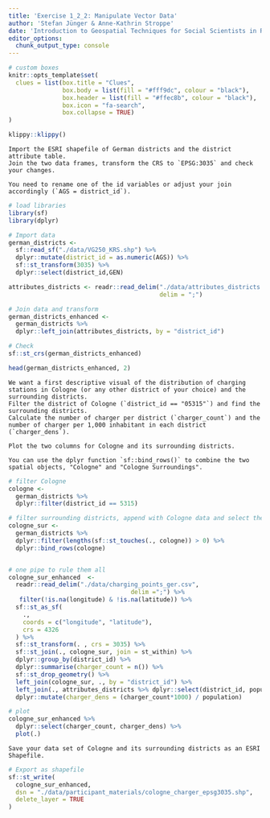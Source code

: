```yaml
---
title: 'Exercise 1_2_2: Manipulate Vector Data'
author: 'Stefan Jünger & Anne-Kathrin Stroppe'
date: 'Introduction to Geospatial Techniques for Social Scientists in R'
editor_options: 
  chunk_output_type: console
---
```


```r
# custom boxes
knitr::opts_template$set(
  clues = list(box.title = "Clues",
               box.body = list(fill = "#fff9dc", colour = "black"),
               box.header = list(fill = "#ffec8b", colour = "black"),
               box.icon = "fa-search",
               box.collapse = TRUE)
)
```

```r
klippy::klippy()
```

```block
Import the ESRI shapefile of German districts and the district attribute table.
Join the two data frames, transform the CRS to `EPSG:3035` and check your changes. 
```

```block
You need to rename one of the id variables or adjust your join accordingly (`AGS = district_id`).
```


```r
# load libraries
library(sf)
library(dplyr)

# Import data
german_districts <- 
  sf::read_sf("./data/VG250_KRS.shp") %>% 
  dplyr::mutate(district_id = as.numeric(AGS)) %>% 
  sf::st_transform(3035) %>% 
  dplyr::select(district_id,GEN)

attributes_districts <- readr::read_delim("./data/attributes_districts.csv",
                                          delim = ";") 

# Join data and transform
german_districts_enhanced <- 
  german_districts %>% 
  dplyr::left_join(attributes_districts, by = "district_id") 

# Check
sf::st_crs(german_districts_enhanced)

head(german_districts_enhanced, 2)
```

```block
We want a first descriptive visual of the distribution of charging stations in Cologne (or any other district of your choice) and the surrounding districts. 
Filter the district of Cologne (`district_id == "05315"`) and find the surrounding districts.
Calculate the number of charger per district (`charger_count`) and the number of charger per 1,000 inhabitant in each district (`charger_dens`). 

Plot the two columns for Cologne and its surrounding districts.
```

```block
You can use the dplyr function `sf::bind_rows()` to combine the two spatial objects, "Cologne" and "Cologne Surroundings".
```

```r

# filter Cologne
cologne <-
  german_districts %>% 
  dplyr::filter(district_id == 5315)

# filter surrounding districts, append with Cologne data and select the charger column
cologne_sur <-
  german_districts %>%
  dplyr::filter(lengths(sf::st_touches(., cologne)) > 0) %>% 
  dplyr::bind_rows(cologne) 


# one pipe to rule them all
cologne_sur_enhanced  <-
  readr::read_delim("./data/charging_points_ger.csv", 
                                  delim =";") %>% 
   filter(!is.na(longitude) & !is.na(latitude)) %>% 
  sf::st_as_sf(
    .,    
    coords = c("longitude", "latitude"),
    crs = 4326
  ) %>% 
  sf::st_transform(. , crs = 3035) %>% 
  sf::st_join(., cologne_sur, join = st_within) %>% 
  dplyr::group_by(district_id) %>%
  dplyr::summarise(charger_count = n()) %>% 
  sf::st_drop_geometry() %>% 
  left_join(cologne_sur, ., by = "district_id") %>% 
  left_join(., attributes_districts %>% dplyr::select(district_id, population), by = "district_id") %>% 
  dplyr::mutate(charger_dens = (charger_count*1000) / population)

# plot  
cologne_sur_enhanced %>% 
  dplyr::select(charger_count, charger_dens) %>% 
  plot(.)

```

```block
Save your data set of Cologne and its surrounding districts as an ESRI Shapefile. 
```

```r
# Export as shapefile
sf::st_write(
  cologne_sur_enhanced, 
  dsn = "./data/participant_materials/cologne_charger_epsg3035.shp", 
  delete_layer = TRUE
)
```

